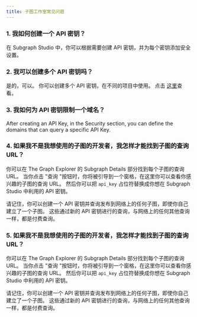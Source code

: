 ```yaml
---
title: 子图工作室常见问题
---
```


### 1. 我如何创建一个 API 密钥？

在 Subgraph Studio 中，你可以根据需要创建 API 密钥，并为每个密钥添加安全设置。

### 2. 我可以创建多个 API 密钥吗？

是的，可以。 你可以创建多个 API 密钥，在不同的项目中使用。 点击 [这里](https://thegraph.com/studio/apikeys/)查看。

### 3. 我如何为 API 密钥限制一个域名？

After creating an API Key, in the Security section, you can define the domains that can query a specific API Key.

### 4. 如果我不是我想使用的子图的开发者，我怎样才能找到子图的查询 URL？

你可以在 The Graph Explorer 的 Subgraph Details 部分找到每个子图的查询 URL。 当你点击 "查询 "按钮时，你将被引导到一个窗格，在这里你可以查看你感兴趣的子图的查询 URL。 然后你可以把 `api_key` 占位符替换成你想在 Subgraph Studio 中利用的 API 密钥。

请记住，你可以创建一个 API 密钥并查询发布到网络上的任何子图，即使你自己建立了一个子图。 这些通过新的 API 密钥进行的查询，与网络上的任何其他查询一样，都是付费查询。

### 5. 如果我不是我想使用的子图的开发者，我怎样才能找到子图的查询 URL？

你可以在 The Graph Explorer 的 Subgraph Details 部分找到每个子图的查询 URL。 当你点击 "查询 "按钮时，你将被引导到一个窗格，在这里你可以查看你感兴趣的子图的查询 URL。 然后你可以把 `api_key` 占位符替换成你想在 Subgraph Studio 中利用的 API 密钥。

请记住，你可以创建一个 API 密钥并查询发布到网络上的任何子图，即使你自己建立了一个子图。 这些通过新的 API 密钥进行的查询，与网络上的任何其他查询一样，都是付费查询。
